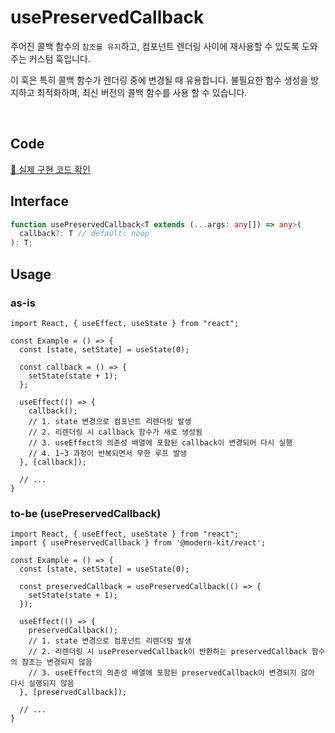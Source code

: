 # usePreservedCallback

주어진 콜백 함수의 `참조를 유지`하고, 컴포넌트 렌더링 사이에 재사용할 수 있도록 도와주는 커스텀 훅입니다. 

이 훅은 특히 콜백 함수가 렌더링 중에 변경될 때 유용합니다. 불필요한 함수 생성을 방지하고 최적화하며, 최신 버전의 콜백 함수를 사용 할 수 있습니다.

<br />

## Code
[🔗 실제 구현 코드 확인](https://github.com/modern-agile-team/modern-kit/blob/main/packages/react/src/hooks/usePreservedCallback/index.ts)

## Interface
```ts title="typescript"
function usePreservedCallback<T extends (...args: any[]) => any>(
  callback?: T // default: noop
): T;
```

## Usage
### as-is
```tsx title="typescript"
import React, { useEffect, useState } from "react";

const Example = () => {
  const [state, setState] = useState(0);

  const callback = () => {
    setState(state + 1);
  };

  useEffect(() => {
    callback();
    // 1. state 변경으로 컴포넌트 리렌더링 발생
    // 2. 리렌더링 시 callback 함수가 새로 생성됨
    // 3. useEffect의 의존성 배열에 포함된 callback이 변경되어 다시 실행
    // 4. 1~3 과정이 반복되면서 무한 루프 발생
  }, [callback]);

  // ...
}
```

### to-be (usePreservedCallback)
```tsx title="typescript"
import React, { useEffect, useState } from "react";
import { usePreservedCallback } from '@modern-kit/react';

const Example = () => {
  const [state, setState] = useState(0);

  const preservedCallback = usePreservedCallback(() => {
    setState(state + 1);
  });

  useEffect(() => {
    preservedCallback(); 
    // 1. state 변경으로 컴포넌트 리렌더링 발생
    // 2. 리렌더링 시 usePreservedCallback이 반환하는 preservedCallback 함수의 참조는 변경되지 않음
    // 3. useEffect의 의존성 배열에 포함된 preservedCallback이 변경되지 않아 다시 실행되지 않음
  }, [preservedCallback]);

  // ...
}
```